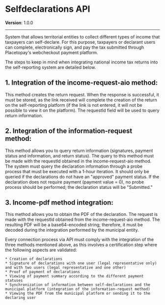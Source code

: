# Selfdeclarations API
**Version**: 1.0.0

---

System that allows territorial entities to collect different types of income that taxpayers can self-declare. For this purpose, taxpayers or declarant users can complete, electronically sign, and pay the tax submitted through Placetopay's webcheckout payment platform.

The steps to keep in mind when integrating national income tax returns into the self-reporting system are detailed below.

## 1. Integration of the income-request-aio method:
This method creates the return request. When the response is successful, it must be stored, as the link received will complete the creation of the return on the self-reporting platform (if the link is not entered, it will not be possible to view it on the platform). The requestId field will be used to query return information.

## 2. Integration of the information-request method:
This method allows you to query return information (signatures, payment status and information, and return status). The query to this method must be made with the requestId obtained in the income-request-aio method. The system must query the declaration information through a probe process that must be executed with a 1-hour iteration. It should only be queried if the declarations do not have an "approved" payment status. If the declaration does not require payment (payment value = 0), no probe process should be performed; the declaration status will be "Submitted."

## 3. Income-pdf method integration:
This method allows you to obtain the PDF of the declaration. The request is made with the requestId obtained from the income-request-aio method. The resulting PDF will be a base64-encoded string; therefore, it must be decoded during the integration performed by the municipal entity.

<Note>
    Every connection process via API must comply with the integration of the three methods mentioned above, as this involves a certification step where the following aspects are validated:

    * Creation of declarations
    * Signature of declarations with one user (legal representative only) and with two users (legal representative and one other)
    * Proof of payment of declarations
    * Viewing of payment summary according to the different payment statuses
    * Synchronization of information between self-declarations and the municipal platform (integration of the information-request method)
    * Viewing the PDF from the municipal platform or sending it to the declaring user
</Note>
